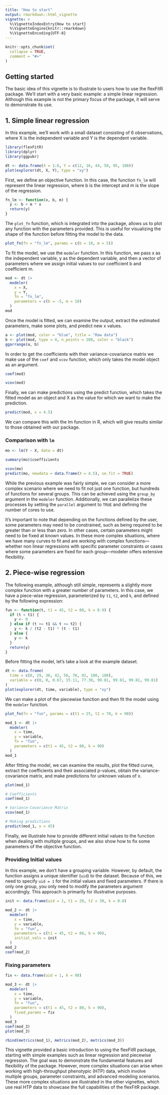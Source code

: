 ```yaml
---
title: "How to start"
output: rmarkdown::html_vignette
vignette: >
  %\VignetteIndexEntry{How to start}
  %\VignetteEngine{knitr::rmarkdown}
  %\VignetteEncoding{UTF-8}
---
```


```r
knitr::opts_chunk$set(
  collapse = TRUE,
  comment = "#>"
)
```

## Getting started

The basic idea of this vignette is to illustrate to users how to use the flexFitR package. We'll start with a very basic example: a simple linear regression. Although this example is not the primary focus of the package, it will serve to demonstrate its use.

## 1. Simple linear regression

In this example, we'll work with a small dataset consisting of 6 observations, where X is the independent variable and Y is the dependent variable.

```r
library(flexFitR)
library(dplyr)
library(ggpubr)
```

```r
dt <- data.frame(X = 1:6, Y = c(12, 16, 44, 50, 95, 100))
plot(explorer(dt, X, Y), type = "xy")
```

First, we define an objective function. In this case, the function `fn_lm` will represent the linear regression, where b is the intercept and m is the slope of the regression.

```r
fn_lm <- function(x, b, m) {
  y <- b + m * x
  return(y)
}
```

The `plot_fn` function, which is integrated into the package, allows us to plot any function with the parameters provided. This is useful for visualizing the shape of the function before fitting the model to the data.

```r
plot_fn(fn = "fn_lm", params = c(b = 10, m = 5))
```

To fit the model, we use the `modeler` function. In this function, we pass x as the independent variable, y as the dependent variable, and then a vector of parameters where we assign initial values to our coefficient b and coefficient m.

```r
mod <- dt |>
  modeler(
    x = X,
    y = Y,
    fn = "fn_lm",
    parameters = c(b = -5, m = 10)
  )
mod
```
Once the model is fitted, we can examine the output, extract the estimated parameters, make some plots, and predict new x values.

```r
a <- plot(mod, color = "blue", title = "Raw data")
b <- plot(mod, type = 4, n_points = 200, color = "black")
ggarrange(a, b)
```

In order to get the coefficients with their variance-covariance matrix we make use of the `coef` and `vcov` function, which only takes the model object as an argument.

```r
coef(mod)
```
```r
vcov(mod)
```
Finally, we can make predictions using the predict function, which takes the fitted model as an object and X as the value for which we want to make the prediction.

```r
predict(mod, x = 4.5)
```

We can compare this with the lm function in R, which will give results similar to those obtained with our package.

### Comparison with `lm` 

```r
mo <- lm(Y ~ X, data = dt)
```

```r
summary(mo)$coefficients
```

```r
vcov(mo)
predict(mo, newdata = data.frame(X = 4.5), se.fit = TRUE)
```

While the previous example was fairly simple, we can consider a more complex scenario where we need to fit not just one function, but hundreds of functions for several groups. This can be achieved using the `group_by` argument in the `modeler` function. Additionally, we can parallelize these processes by setting the `parallel` argument to `TRUE` and defining the number of cores to use.

It’s important to note that depending on the functions defined by the user, some parameters may need to be constrained, such as being required to be greater than or less than zero. In other cases, certain parameters might need to be fixed at known values. In these more complex situations, where we have many curves to fit and are working with complex functions—whether non linear regressions with specific parameter constraints or cases where some parameters are fixed for each group—modeler offers extensive flexibility.

## 2. Piece-wise regression

The following example, although still simple, represents a slightly more complex function with a greater number of parameters. In this case, we have a piece-wise regression, parameterized by `t1`, `t2`, and `k`, and defined by the following expression:

```r
fun <- function(t, t1 = 45, t2 = 80, k = 0.9) {
  if (t < t1) {
    y <- 0
  } else if (t >= t1 && t <= t2) {
    y <- k / (t2 - t1) * (t - t1)
  } else {
    y <- k
  }
  return(y)
}
```

Before fitting the model, let's take a look at the example dataset.

```r
dt <- data.frame(
  time = c(0, 29, 36, 42, 56, 76, 92, 100, 108),
  variable = c(0, 0, 0.67, 15.11, 77.38, 99.81, 99.81, 99.81, 99.81)
)
plot(explorer(dt, time, variable), type = "xy")
```

We can make a plot of the piecewise function and then fit the model using the `modeler` function.

```r
plot_fn(fn = "fun", params = c(t1 = 25, t2 = 70, k = 90))
```


```r
mod_1 <- dt |>
  modeler(
    x = time,
    y = variable,
    fn = "fun",
    parameters = c(t1 = 45, t2 = 80, k = 90)
  )
mod_1
```

After fitting the model, we can examine the results, plot the fitted curve, extract the coefficients and their associated p-values, obtain the variance-covariance matrix, and make predictions for unknown values of x.

```r
plot(mod_1)
```

```r
# Coefficients
coef(mod_1)
```

```r
# Variance-Covariance Matrix
vcov(mod_1)
```

```r
# Making predictions
predict(mod_1, x = 45)
```

Finally, we illustrate how to provide different initial values to the function when dealing with multiple groups, and we also show how to fix some parameters of the objective function.

### Providing Initial values

In this example, we don't have a grouping variable. However, by default, the function assigns a unique identifier (`uid`) to the dataset. Because of this, we need to specify `uid = 1` for the initial values and fixed parameters. If there is only one group, you only need to modify the parameters argument accordingly. This approach is primarily for illustrative purposes.

```r
init <- data.frame(uid = 1, t1 = 20, t2 = 30, k = 0.8)

mod_2 <- dt |>
  modeler(
    x = time,
    y = variable,
    fn = "fun",
    parameters = c(t1 = 45, t2 = 80, k = 90),
    initial_vals = init
  )
mod_2
coef(mod_2)
```

### Fixing parameters

```r
fix <- data.frame(uid = 1, k = 98)

mod_3 <- dt |>
  modeler(
    x = time,
    y = variable,
    fn = "fun",
    parameters = c(t1 = 45, t2 = 80, k = 90),
    fixed_params = fix
  )
mod_3
coef(mod_3)
plot(mod_3)
```

```r
rbind(metrics(mod_1), metrics(mod_2), metrics(mod_3))
```


This vignette provided a basic introduction to using the flexFitR package, starting with simple examples such as linear regression and piecewise regression. The goal was to demonstrate the fundamental features and flexibility of the package. However, more complex situations can arise when working with high-throughput phenotypic (HTP) data, which involve multiple groups, parameter constraints, and advanced modeling scenarios. These more complex situations are illustrated in the other vignettes, which use real HTP data to showcase the full capabilities of the flexFitR package.
